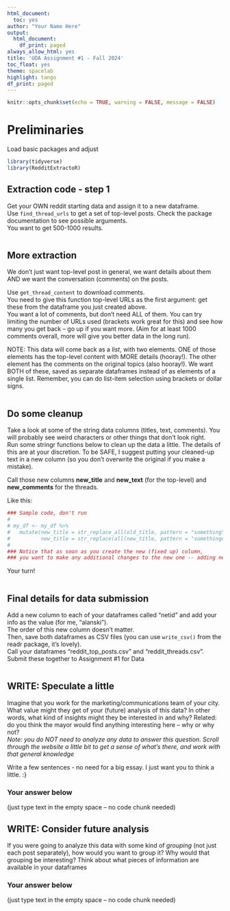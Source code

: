 ```yaml
---
html_document:
  toc: yes
author: "Your Name Here"
output:
  html_document:
    df_print: paged
always_allow_html: yes
title: 'UDA Assignment #1 - Fall 2024'
toc_float: yes
theme: spacelab
highlight: tango
df_print: paged
---
```

  
```r
knitr::opts_chunk$set(echo = TRUE, warning = FALSE, message = FALSE)
```


# Preliminaries
Load basic packages and adjust 
```r
library(tidyverse)
library(RedditExtractoR)
```

## Extraction code - step 1
Get your OWN reddit starting data and assign it to a new dataframe.  
Use `find_thread_urls` to get a set of top-level posts. Check the package documentation to see possible arguments.  
You want to get 500-1000 results.  
```r

```

## More extraction
We don't just want top-level post in general, we want details about them AND we want the conversation (comments) on the posts.  
  
Use `get_thread_content` to download comments.  
You need to give this function top-level URLs as the first argument: get these from the dataframe you just created above.  
You want a lot of comments, but don't need ALL of them. You can try limiting the number of URLs used (brackets work great for this) and see how many you get back -- go up if you want more. (Aim for at least 1000 comments overall, more will give you better data in the long run).
   
NOTE: This data will come back as a *list*, with two elements.  ONE of those elements has the top-level content with MORE details (hooray!). The other element has the comments on the original topics (also hooray!).  We want BOTH of these, saved as separate dataframes instead of as elements of a single list. Remember, you can do list-item selection using brackets or dollar signs.

```r

```

## Do some cleanup
Take a look at some of the string data columns (titles, text, comments).  You will probably see weird characters or other things that don't look right.  
Run some stringr functions below to clean up the data a little.  The details of this are at your discretion. To be SAFE, I suggest putting your cleaned-up text in a new column (so you don't overwrite the original if you make a mistake). 
   
Call those new columns **new_title** and **new_text** (for the top-level) and **new_comments** for the threads.  
  
Like this:
```r
### Sample code, don't run
#
# my_df <- my_df %>%
#   mutate(new_title = str_replace_all(old_title, pattern = "something", replacement = "something-better"),
#          new_title = str_replace(all(new_title, pattern = "somethingelse", replacement = "something_else_better")))
#
### Notice that as soon as you create the new (fixed up) column, 
### you want to make any additional changes to the new one -- adding new changes to the old ones
```

Your turn!
```r

```

## Final details for data submission

Add a new column to each of your dataframes called "netid" and add your info as the value (for me, "alanski").  
The order of this new column doesn't matter.  
Then, save both dataframes as CSV files (you can use `write_csv()` from the readr package, it's lovely).  
Call your dataframes "reddit_top_posts.csv" and "reddit_threads.csv".  Submit these together to Assignment #1 for Data

```r

```


## WRITE: Speculate a little
Imagine that you work for the marketing/communications team of your city. What value might they get of your (future) analysis of this data? In other words, what kind of insights might they be interested in and why? Related: do you think the mayor would find anything interesting here -- why or why not?  
*Note: you do NOT need to analyze any data to answer this question.  Scroll through the website a little bit to get a sense of what's there, and work with that general knowledge*   

Write a few sentences - no need for a big essay.  I just want you to think a little. :}
  
### Your answer below 
(just type text in the empty space -- no code chunk needed)

  
  
## WRITE: Consider future analysis
If you were going to analyze this data with some kind of *grouping* (not just each post separately), how would you want to group it? Why would that grouping be interesting? Think about what pieces of information are available in your dataframes

### Your answer below 
(just type text in the empty space -- no code chunk needed)
  
  